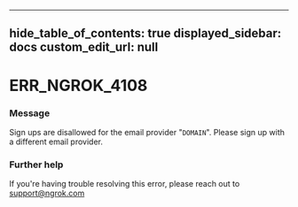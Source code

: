 
---
hide_table_of_contents: true
displayed_sidebar: docs
custom_edit_url: null
---


# ERR_NGROK_4108

### Message
Sign ups are disallowed for the email provider "`DOMAIN`". Please sign up with a different email provider.

### Further help
If you're having trouble resolving this error, please reach out to [support@ngrok.com](mailto:support@ngrok.com?subject=Help%20with%20ERR_NGROK_4108)


<ErrorDetails error='err_ngrok_4108' />
